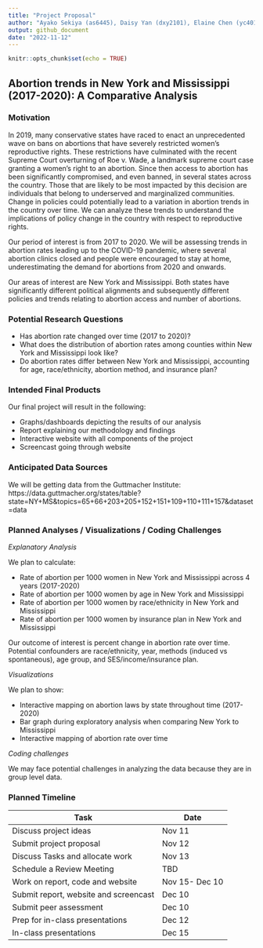 ```yaml
---
title: "Project Proposal"
author: "Ayako Sekiya (as6445), Daisy Yan (dxy2101), Elaine Chen (yc4017), Kasturi Bhamidipati (kb3246), Maisie Sun (ms6360)"
output: github_document
date: "2022-11-12"
---
```


```r
knitr::opts_chunk$set(echo = TRUE)
```

## Abortion trends in New York and Mississippi (2017-2020): A Comparative Analysis

### Motivation

In 2019, many conservative states have raced to enact an unprecedented wave on bans on abortions that have severely restricted women’s reproductive rights. These restrictions have culminated with the recent Supreme Court overturning of Roe v. Wade, a landmark supreme court case granting a women’s right to an abortion. Since then access to abortion has been significantly compromised, and even banned, in several states across the country. Those that are likely to be most impacted by this decision are individuals that belong to underserved and marginalized communities. Change in policies could potentially lead to a variation in abortion trends in the country over time.  We can analyze these trends to understand the implications of policy change in the country with respect to reproductive rights.

Our period of interest is from 2017 to 2020. We will be assessing trends in abortion rates leading up to the COVID-19 pandemic, where several abortion clinics closed and people were encouraged to stay at home, underestimating the demand for abortions from 2020 and onwards.

Our areas of interest are New York and Mississippi. Both states have significantly different political alignments and subsequently different policies and trends relating to abortion access and number of abortions.

### Potential Research Questions

* Has abortion rate changed over time (2017 to 2020)?
* What does the distribution of abortion rates among counties within New York and Mississippi look like?
* Do abortion rates differ between New York and Mississippi, accounting for age, race/ethnicity, abortion method, and insurance plan?

### Intended Final Products

Our final project will result in the following:

* Graphs/dashboards depicting the results of our analysis 
* Report explaining our methodology and findings 
* Interactive website with all components of the project
* Screencast going through website

### Anticipated Data Sources

We will be getting data from the Guttmacher Institute: https://data.guttmacher.org/states/table?state=NY+MS&topics=65+66+203+205+152+151+109+110+111+157&dataset=data 

### Planned Analyses / Visualizations / Coding Challenges

*Explanatory Analysis*

We plan to calculate:

* Rate of abortion per 1000 women in New York and Mississippi across 4 years (2017-2020)
* Rate of abortion per 1000 women by age in New York and Mississippi
* Rate of abortion per 1000 women by race/ethnicity in New York and Mississippi
* Rate of abortion per 1000 women by insurance plan in New York and Mississippi

Our outcome of interest is percent change in abortion rate over time. Potential confounders are race/ethnicity, year, methods (induced vs spontaneous), age group, and SES/income/insurance plan.

*Visualizations*

We plan to show:

* Interactive mapping on abortion laws by state throughout time (2017-2020)
* Bar graph during exploratory analysis when comparing New York to Mississippi
* Interactive mapping of abortion rate over time

*Coding challenges*

We may face potential challenges in analyzing the data because they are in group level data.

### Planned Timeline

| Task                                  | Date           |
| ------------------------------------- | -------------- |
| Discuss project ideas                 | Nov 11         |
| Submit project proposal               | Nov 12         |
| Discuss Tasks and allocate work       | Nov 13         |
| Schedule a Review Meeting             | TBD            |
| Work on report, code and website      | Nov 15- Dec 10 |
| Submit report, website and screencast | Dec 10         |
| Submit peer assessment                | Dec 10         |
| Prep for in-class presentations       | Dec 12         |
| In-class presentations                | Dec 15         |
